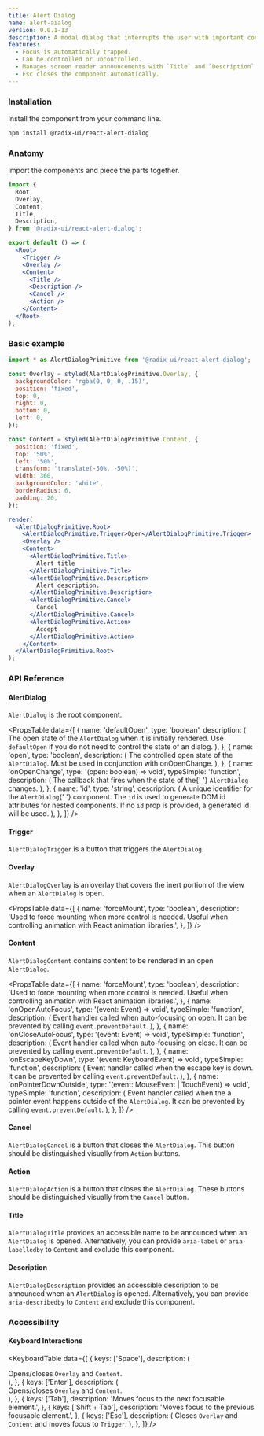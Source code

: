 ```yaml
---
title: Alert Dialog
name: alert-aialog
version: 0.0.1-13
description: A modal dialog that interrupts the user with important content and expects a response.
features:
  - Focus is automatically trapped.
  - Can be controlled or uncontrolled.
  - Manages screen reader announcements with `Title` and `Description` components.
  - Esc closes the component automatically.
---
```



<HeroSlot>
  <AlertDialogHero />
</HeroSlot>

### Installation

Install the component from your command line.

```bash
npm install @radix-ui/react-alert-dialog
```

### Anatomy

Import the components and piece the parts together.

```jsx
import {
  Root,
  Overlay,
  Content,
  Title,
  Description,
} from '@radix-ui/react-alert-dialog';

export default () => (
  <Root>
    <Trigger />
    <Overlay />
    <Content>
      <Title />
      <Description />
      <Cancel />
      <Action />
    </Content>
  </Root>
);
```

### Basic example

```jsx live manual
import * as AlertDialogPrimitive from '@radix-ui/react-alert-dialog';

const Overlay = styled(AlertDialogPrimitive.Overlay, {
  backgroundColor: 'rgba(0, 0, 0, .15)',
  position: 'fixed',
  top: 0,
  right: 0,
  bottom: 0,
  left: 0,
});

const Content = styled(AlertDialogPrimitive.Content, {
  position: 'fixed',
  top: '50%',
  left: '50%',
  transform: 'translate(-50%, -50%)',
  width: 360,
  backgroundColor: 'white',
  borderRadius: 6,
  padding: 20,
});

render(
  <AlertDialogPrimitive.Root>
    <AlertDialogPrimitive.Trigger>Open</AlertDialogPrimitive.Trigger>
    <Overlay />
    <Content>
      <AlertDialogPrimitive.Title>
        Alert title
      </AlertDialogPrimitive.Title>
      <AlertDialogPrimitive.Description>
        Alert description.
      </AlertDialogPrimitive.Description>
      <AlertDialogPrimitive.Cancel>
        Cancel
      </AlertDialogPrimitive.Cancel>
      <AlertDialogPrimitive.Action>
        Accept
      </AlertDialogPrimitive.Action>
    </Content>
  </AlertDialogPrimitive.Root>
);
```

### API Reference

#### AlertDialog

`AlertDialog` is the root component.

<PropsTable
  data={[
    {
      name: 'defaultOpen',
      type: 'boolean',
      description: (
        <span>
          The open state of the <Code>AlertDialog</Code> when it is
          initially rendered. Use <Code>defaultOpen</Code> if you do
          not need to control the state of an dialog.
        </span>
      ),
    },
    {
      name: 'open',
      type: 'boolean',
      description: (
        <span>
          The controlled open state of the <Code>AlertDialog</Code>.
          Must be used in conjunction with <pCode>onOpenChange</pCode>.
        </span>
      ),
    },
    {
      name: 'onOpenChange',
      type: '(open: boolean) => void',
      typeSimple: 'function',
      description: (
        <span>
          The callback that fires when the state of the{' '}
          <Code>AlertDialog</Code> changes.
        </span>
      ),
    },
    {
      name: 'id',
      type: 'string',
      description: (
        <span>
          A unique identifier for the <Code>AlertDialog</Code>{' '}
          component. The <Code>id</Code> is used to generate DOM id
          attributes for nested components. If no <Code>id</Code> prop
          is provided, a generated id will be used.
        </span>
      ),
    },
  ]}
/>

#### Trigger

`AlertDialogTrigger` is a button that triggers the `AlertDialog`.

#### Overlay

`AlertDialogOverlay` is an overlay that covers the inert portion of the view when an `AlertDialog` is open.

<PropsTable
  data={[
    {
      name: 'forceMount',
      type: 'boolean',
      description:
        'Used to force mounting when more control is needed. Useful when controlling animation with React animation libraries.',
    },
  ]}
/>

#### Content

`AlertDialogContent` contains content to be rendered in an open `AlertDialog`.

<PropsTable
  data={[
    {
      name: 'forceMount',
      type: 'boolean',
      description:
        'Used to force mounting when more control is needed. Useful when controlling animation with React animation libraries.',
    },
    {
      name: 'onOpenAutoFocus',
      type: '(event: Event) => void',
      typeSimple: 'function',
      description: (
        <span>
          Event handler called when auto-focusing on open. It can be
          prevented by calling <Code>event.preventDefault</Code>.
        </span>
      ),
    },
    {
      name: 'onCloseAutoFocus',
      type: '(event: Event) => void',
      typeSimple: 'function',
      description: (
        <span>
          Event handler called when auto-focusing on close. It can be
          prevented by calling <Code>event.preventDefault</Code>.
        </span>
      ),
    },
    {
      name: 'onEscapeKeyDown',
      type: '(event: KeyboardEvent) => void',
      typeSimple: 'function',
      description: (
        <span>
          Event handler called when the escape key is down. It can be
          prevented by calling <Code>event.preventDefault</Code>.
        </span>
      ),
    },
    {
      name: 'onPointerDownOutside',
      type: '(event: MouseEvent | TouchEvent) => void',
      typeSimple: 'function',
      description: (
        <span>
          Event handler called when the a pointer event happens
          outside of the <Code>AlertDialog</Code>. It can be prevented
          by calling <Code>event.preventDefault</Code>.
        </span>
      ),
    },
  ]}
/>

#### Cancel

`AlertDialogCancel` is a button that closes the `AlertDialog`. This button should be distinguished visually from `Action` buttons.

#### Action

`AlertDialogAction` is a button that closes the `AlertDialog`. These buttons should be distinguished visually from the `Cancel` button.

#### Title

`AlertDialogTitle` provides an accessible name to be announced when an `AlertDialog` is opened. Alternatively, you can provide `aria-label` or `aria-labelledby` to `Content` and exclude this component.

#### Description

`AlertDialogDescription` provides an accessible description to be announced when an `AlertDialog` is opened. Alternatively, you can provide `aria-describedby` to `Content` and exclude this component.

### Accessibility

#### Keyboard Interactions

<KeyboardTable
  data={[
    {
      keys: ['Space'],
      description: (
        <div>
          Opens/closes <Code>Overlay</Code> and <Code>Content</Code>.
        </div>
      ),
    },
    {
      keys: ['Enter'],
      description: (
        <div>
          Opens/closes <Code>Overlay</Code> and <Code>Content</Code>.
        </div>
      ),
    },
    {
      keys: ['Tab'],
      description: 'Moves focus to the next focusable element.',
    },
    {
      keys: ['Shift + Tab'],
      description: 'Moves focus to the previous focusable element.',
    },
    {
      keys: ['Esc'],
      description: (
        <span>
          Closes <Code>Overlay</Code> and <Code>Content</Code> and
          moves focus to <Code>Trigger</Code>.
        </span>
      ),
    },
  ]}
/>
